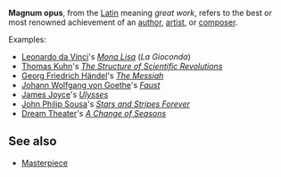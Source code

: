 '''Magnum opus''', from the [[Latin]] meaning ''great work'', refers to the best or most renowned achievement of an [[author]], [[artist]], or [[composer]].

Examples:
*[[Leonardo da Vinci]]'s ''[[Mona Lisa]]'' (''La Gioconda'')
*[[Thomas Samuel Kuhn|Thomas Kuhn]]'s ''[[The Structure of Scientific Revolutions]]''
*[[Georg Friedrich Händel]]'s ''[[The Messiah]]''
*[[Johann Wolfgang von Goethe]]'s ''[[Faust]]''
*[[James Joyce]]'s ''[[Ulysses (novel)|Ulysses]]''
*[[John Philip Sousa]]'s ''[[Stars and Stripes Forever]]''
*[[Dream Theater]]'s ''[[A Change of Seasons]]''

==See also==
*[[Masterpiece]]